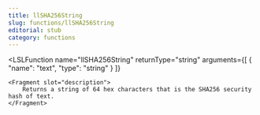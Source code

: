 ```yaml
---
title: llSHA256String
slug: functions/llSHA256String
editorial: stub
category: functions
---
```


<LSLFunction
	name="llSHA256String"
	returnType="string"
	arguments={[
	{
		"name": "text",
		"type": "string"
	}
]}
>
	<Fragment slot="description">
		Returns a string of 64 hex characters that is the SHA256 security hash of text.
	</Fragment>
</LSLFunction>

